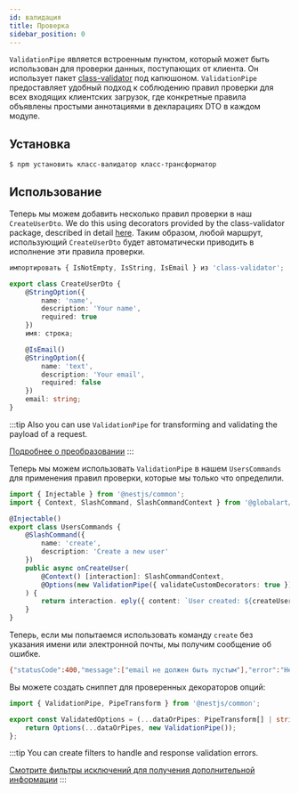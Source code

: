 ```yaml
---
id: валидация
title: Проверка
sidebar_position: 0
---
```


`ValidationPipe` является встроенным пунктом, который может быть использован для проверки данных, поступающих от клиента. Он использует пакет [class-validator](https://github.com/typestack/class-validator) под капюшоном. `ValidationPipe` предоставляет удобный подход к соблюдению правил проверки для всех входящих клиентских загрузок, где конкретные правила объявлены простыми аннотациями в декларациях DTO в каждом модуле.

## Установка

```bash npm2yarn
$ npm установить класс-валидатор класс-трансформатор
```

## Использование

Теперь мы можем добавить несколько правил проверки в наш `CreateUserDto`. We do this using decorators provided by the class-validator package, described in detail [here](https://github.com/typestack/class-validator#validation-decorators). Таким образом, любой маршрут, использующий `CreateUserDto` будет автоматически приводить в исполнение эти правила проверки.

```typescript title="src/users/dto/create-user.dto.ts"
импортировать { IsNotEmpty, IsString, IsEmail } из 'class-validator';

export class CreateUserDto {
    @StringOption({
        name: 'name',
        description: 'Your name',
        required: true
    })
    имя: строка;

    @IsEmail()
    @StringOption({
        name: 'text',
        description: 'Your email',
        required: false
    })
    email: string;
}
```

:::tip
Also you can use `ValidationPipe` for transforming and validating the payload of a request.

[Подробнее о преобразовании](https://docs.nestjs.com/techniques/validation#transform-payload-objects)
:::

Теперь мы можем использовать `ValidationPipe` в нашем `UsersCommands` для применения правил проверки, которые мы только что определили.

```typescript title="src/users/users.commands.ts"
import { Injectable } from '@nestjs/common';
import { Context, SlashCommand, SlashCommandContext } from '@globalart/nestcord';

@Injectable()
export class UsersCommands {
    @SlashCommand({
        name: 'create',
        description: 'Create a new user'
    })
    public async onCreateUser(
        @Context() [interaction]: SlashCommandContext,
        @Options(new ValidationPipe({ validateCustomDecorators: true })) createUserDto: CreateUserDto
    ) {
        return interaction. eply({ content: `User created: ${createUserDto.name}` });
    }
}
```

Теперь, если мы попытаемся использовать команду `create` без указания имени или электронной почты, мы получим сообщение об ошибке.

```bash
{"statusCode":400,"message":["email не должен быть пустым"],"error":"Некорректный запрос"}
```

Вы можете создать сниппет для проверенных декораторов опций:

```typescript title="src/decorators/validated-options.decorator.ts"
import { ValidationPipe, PipeTransform } from '@nestjs/common';

export const ValidatedOptions = (...dataOrPipes: PipeTransform[] | string) => {
    return Options(...dataOrPipes, new ValidationPipe());
};
```

:::tip
You can create filters to handle and response validation errors.

[Смотрите фильтры исключений для получения дополнительной информации](https://docs.nestjs.com/exception-filters#exception-filters)
:::
